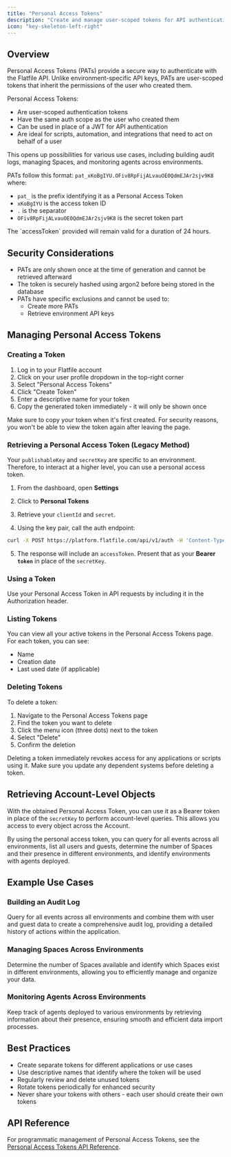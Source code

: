```yaml
---
title: "Personal Access Tokens"
description: "Create and manage user-scoped tokens for API authentication"
icon: "key-skeleton-left-right"
---
```


<Snippet file="shared/dxpbanner.mdx" />

## Overview

Personal Access Tokens (PATs) provide a secure way to authenticate with the Flatfile API. Unlike environment-specific API keys, PATs are user-scoped tokens that inherit the permissions of the user who created them.

Personal Access Tokens:
- Are user-scoped authentication tokens
- Have the same auth scope as the user who created them
- Can be used in place of a JWT for API authentication
- Are ideal for scripts, automation, and integrations that need to act on behalf of a user

This opens up possibilities for various use cases, including building audit logs, managing Spaces, and monitoring agents across environments.

PATs follow this format: `pat_xKoBgIYU.OFiv8RpFijALvauOE0QdmEJAr2sjv9K8` where:
- `pat_` is the prefix identifying it as a Personal Access Token
- `xKoBgIYU` is the access token ID
- `.` is the separator
- `OFiv8RpFijALvauOE0QdmEJAr2sjv9K8` is the secret token part

<Note>
  The `accessToken` provided will remain valid for a duration of 24 hours.
</Note>

## Security Considerations

- PATs are only shown once at the time of generation and cannot be retrieved afterward
- The token is securely hashed using argon2 before being stored in the database
- PATs have specific exclusions and cannot be used to:
  - Create more PATs
  - Retrieve environment API keys

## Managing Personal Access Tokens

### Creating a Token

1. Log in to your Flatfile account
2. Click on your user profile dropdown in the top-right corner
3. Select "Personal Access Tokens"
4. Click "Create Token"
5. Enter a descriptive name for your token
6. Copy the generated token immediately - it will only be shown once

<Note>
  Make sure to copy your token when it's first created. For security reasons, you won't be able to view the token again after leaving the page.
</Note>

### Retrieving a Personal Access Token (Legacy Method)

Your `publishableKey` and `secretKey` are specific to an environment. Therefore, to interact at a higher level, you can use a personal access token.

1. From the dashboard, open **Settings**
2. Click to **Personal Tokens**
3. Retrieve your `clientId` and `secret`.

4. Using the key pair, call the auth endpoint:

```bash
curl -X POST https://platform.flatfile.com/api/v1/auth -H 'Content-Type: application/json' -d '{"clientId":"1234-1234", "secret":"1234-1234"}'
```

5. The response will include an `accessToken`. Present that as your **Bearer `token`** in place of the `secretKey`.

### Using a Token

Use your Personal Access Token in API requests by including it in the Authorization header.

### Listing Tokens

You can view all your active tokens in the Personal Access Tokens page. For each token, you can see:
- Name
- Creation date
- Last used date (if applicable)

### Deleting Tokens

To delete a token:
1. Navigate to the Personal Access Tokens page
2. Find the token you want to delete
3. Click the menu icon (three dots) next to the token
4. Select "Delete"
5. Confirm the deletion

<Warning>
  Deleting a token immediately revokes access for any applications or scripts using it. Make sure you update any dependent systems before deleting a token.
</Warning>

## Retrieving Account-Level Objects

With the obtained Personal Access Token, you can use it as a Bearer token in place of the `secretKey` to perform account-level queries. This allows you access to every object across the Account.

By using the personal access token, you can query for all events across all environments, list all users and guests, determine the number of Spaces and their presence in different environments, and identify environments with agents deployed.

## Example Use Cases

### Building an Audit Log

Query for all events across all environments and combine them with user and guest data to create a comprehensive audit log, providing a detailed history of actions within the application.

### Managing Spaces Across Environments

Determine the number of Spaces available and identify which Spaces exist in different environments, allowing you to efficiently manage and organize your data.

### Monitoring Agents Across Environments

Keep track of agents deployed to various environments by retrieving information about their presence, ensuring smooth and efficient data import processes.

## Best Practices

- Create separate tokens for different applications or use cases
- Use descriptive names that identify where the token will be used
- Regularly review and delete unused tokens
- Rotate tokens periodically for enhanced security
- Never share your tokens with others - each user should create their own tokens

## API Reference

For programmatic management of Personal Access Tokens, see the [Personal Access Tokens API Reference](/api-reference/auth/personal-access-tokens).